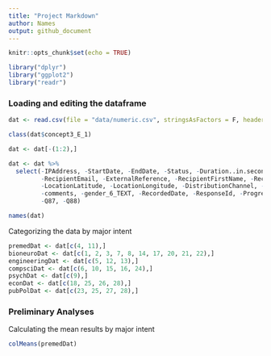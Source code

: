 ```yaml
---
title: "Project Markdown"
author: Names
output: github_document
---
```


```r
knitr::opts_chunk$set(echo = TRUE)
```

```r
library("dplyr")
library("ggplot2")
library("readr")
```

### Loading and editing the dataframe

```r
dat <- read.csv(file = "data/numeric.csv", stringsAsFactors = F, header=TRUE) 

class(dat$concept3_E_1)

dat <- dat[-(1:2),]

dat <- dat %>%
  select(-IPAddress, -StartDate, -EndDate, -Status, -Duration..in.seconds., 
         -RecipientEmail, -ExternalReference, -RecipientFirstName, -RecipientLastName, 
         -LocationLatitude, -LocationLongitude, -DistributionChannel, -UserLanguage, -Agree, 
         -comments, -gender_6_TEXT, -RecordedDate, -ResponseId, -Progress, -Finished, -Q86, 
         -Q87, -Q88)

names(dat)
```

Categorizing the data by major intent

```r
premedDat <- dat[c(4, 11),]
bioneuroDat <- dat[c(1, 2, 3, 7, 8, 14, 17, 20, 21, 22),]
engineeringDat <- dat[c(5, 12, 13),]
compsciDat <- dat[c(6, 10, 15, 16, 24),]
psychDat <- dat[c(9),]
econDat <- dat[c(18, 25, 26, 28),]
pubPolDat <- dat[c(23, 25, 27, 28),]
```

### Preliminary Analyses

Calculating the mean results by major intent

```r
colMeans(premedDat)

```

